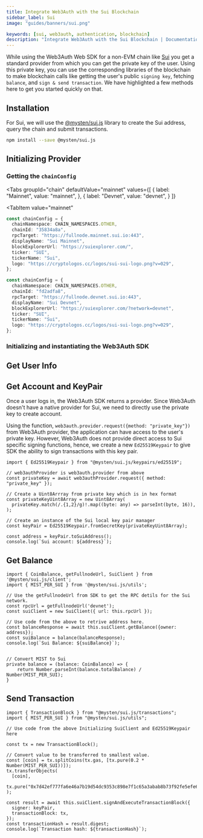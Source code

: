 ```yaml
---
title: Integrate Web3Auth with the Sui Blockchain
sidebar_label: Sui
image: "guides/banners/sui.png"

keywords: [sui, web3auth, authentication, blockchain]
description: "Integrate Web3Auth with the Sui Blockchain | Documentation - Web3Auth"
---
```



While using the Web3Auth Web SDK for a non-EVM chain like [Sui](https://sui.io/) you get a standard
provider from which you can get the private key of the user. Using this private key, you can use the
corresponding libraries of the blockchain to make blockchain calls like getting the user's public
`signing key`, fetching `balance`, and `sign & send transaction`. We have highlighted a few methods
here to get you started quickly on that.

## Installation

For Sui, we will use the [@mysten/sui.js](https://www.npmjs.com/package/@mysten/sui.js) library to
create the Sui address, query the chain and submit transactions.

```bash npm2yarn
npm install --save @mysten/sui.js
```

## Initializing Provider

### Getting the `chainConfig`

<Tabs
 groupId="chain"
 defaultValue="mainnet"
  values={[
    { label: "Mainnet", value: "mainnet", },
    { label: "Devnet", value: "devnet", }
  ]}
>
<TabItem
  value="mainnet"
>

```typescript
const chainConfig = {
  chainNamespace: CHAIN_NAMESPACES.OTHER,
  chainId: "35834a8a",
  rpcTarget: "https://fullnode.mainnet.sui.io:443",
  displayName: "Sui Mainnet",
  blockExplorerUrl: "https://suiexplorer.com/",
  ticker: "SUI",
  tickerName: "Sui",
  logo: "https://cryptologos.cc/logos/sui-sui-logo.png?v=029",
};
```

</TabItem>

<TabItem value="devnet">

```typescript
const chainConfig = {
  chainNamespace: CHAIN_NAMESPACES.OTHER,
  chainId: "fd2adfa8",
  rpcTarget: "https://fullnode.devnet.sui.io:443",
  displayName: "Sui Devnet",
  blockExplorerUrl: "https://suiexplorer.com/?network=devnet",
  ticker: "SUI",
  tickerName: "Sui",
  logo: "https://cryptologos.cc/logos/sui-sui-logo.png?v=029",
};
```

</TabItem>
</Tabs>

### Initializing and instantiating the Web3Auth SDK

<InitializeWeb3Auth />

## Get User Info

<GetUserInfoSnippet />

## Get Account and KeyPair

Once a user logs in, the Web3Auth SDK returns a provider. Since Web3Auth doesn't have a native
provider for Sui, we need to directly use the private key to create account.

Using the function, `web3auth.provider.request({method: "private_key"})` from Web3Auth provider, the
application can have access to the user's private key. However, Web3Auth does not provide direct
access to Sui specific signing functions, hence, we create a new `Ed25519Keypair` to give SDK the
ability to sign transactions with this key pair.

```tsx
import { Ed25519Keypair } from "@mysten/sui.js/keypairs/ed25519";

// web3authProvider is web3auth.provider from above
const privateKey = await web3authProvider.request({ method: "private_key" });

// Create a Uint8Arrray from private key which is in hex format
const privateKeyUint8Array = new Uint8Array(
  privateKey.match(/.{1,2}/g)!.map((byte: any) => parseInt(byte, 16)),
);

// Create an instance of the Sui local key pair manager
const keyPair = Ed25519Keypair.fromSecretKey(privateKeyUint8Array);

const address = keyPair.toSuiAddress();
console.log(`Sui account: ${address}`);
```

## Get Balance

```tsx
import { CoinBalance, getFullnodeUrl, SuiClient } from '@mysten/sui.js/client';
import { MIST_PER_SUI } from '@mysten/sui.js/utils';

// Use the getFullnodeUrl from SDK to get the RPC detils for the Sui network.
const rpcUrl = getFullnodeUrl('devnet');
const suiClient = new SuiClient({ url: this.rpcUrl });

// Use code from the above to retrive address here.
const balanceResponse = await this.suiClient.getBalance({owner: address});
const suiBalance = balance(balanceResponse);
console.log(`Sui Balance: ${suiBalance}`);


// Convert MIST to Sui
private balance = (balance: CoinBalance) => {
    return Number.parseInt(balance.totalBalance) / Number(MIST_PER_SUI);
}
```

## Send Transaction

```tsx
import { TransactionBlock } from "@mysten/sui.js/transactions";
import { MIST_PER_SUI } from "@mysten/sui.js/utils";

// Use code from the above Initializing SuiClient and Ed25519Keypair here

const tx = new TransactionBlock();

// Convert value to be transferred to smallest value.
const [coin] = tx.splitCoins(tx.gas, [tx.pure(0.2 * Number(MIST_PER_SUI))]);
tx.transferObjects(
  [coin],
  tx.pure("0x7d42ef777fa6e46a7b19d54dc9353c898e7f1c65a3abab8b73f92fe5efe6d96d"),
);

const result = await this.suiClient.signAndExecuteTransactionBlock({
  signer: keyPair,
  transactionBlock: tx,
});
const transactionHash = result.digest;
console.log(`Transaction hash: ${transactionHash}`);
```
